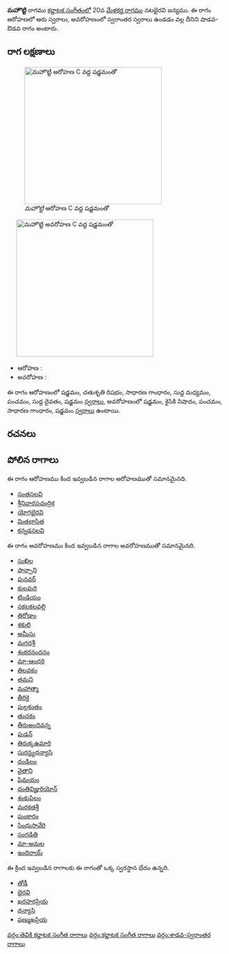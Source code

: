 {{Infobox ragam
	| name          	= మహొట్టి
	| synonym	    	= 
	| mela          	= 
	| chakra        	= 
	| janaka        	= 
	| type          	= శాడవ-స్వరాంతర
	| arohanam      	= {{svaraC|S|R2|G2|M1|P|D1|S'}} 
	| avarohanam    	= {{svaraC|S'|N2|P|G2|S}}
	| jeeva         	=
	| chhaya        	=
	| nyasa         	=
	| vishesha      	= 
	| equivalent  		= 
}}
{{కర్ణాటక సంగీత రాగాలు}}
'''మహొట్టి''' రాగము [[కర్ణాటక సంగీతం]]లో 20వ [[మేళకర్త రాగము]] నటభైరవి జన్యము.  ఈ రాగం ఆరోహణలో ఆరు స్వరాలు, అవరోహణంలో స్వరాంతర స్వరాలు ఉండడం వల్ల దీనిని షాడవ-ఔడవ రాగం అంటారు.


==రాగ లక్షణాలు==
[[Image:mahotti_ar_kb2wiki.png|thumb|right|316px|''మహొట్టి'' ఆరోహణ C వద్ద షడ్జమంతో]]
	[[Image:mahotti_av_kb2wiki.png|thumb|right|316px|''మహొట్టి'' అవరోహణ C వద్ద షడ్జమంతో]]

* ఆరోహణ : {{svaraC|S|R2|G2|M1|P|D1|S'}} 
* అవరోహణ : {{svaraC|S'|N2|P|G2|S}}

ఈ రాగం ఆరోహణంలో షడ్జమం, చతుశృతి రిషభం, సాధారణ  గాంధారం, సుద్ద మధ్యమం, పంచమం, సుద్ద దైవతం, షడ్జమం [[స్వరాలు]], అవరోహణంలో షడ్జమం, కైసికి నిషాదం, పంచమం, సాధారణ  గాంధారం, షడ్జమం [[స్వరాలు]] ఉంటాయి.

==రచనలు==



==పోలిన రాగాలు==
ఈ రాగం ఆరోహణము కింద ఇవ్వబడిన రాగాల ఆరోహణముతో సమానమైనది.
* [[సంతసలవి]]
* [[శ్రీనివారసచంద్రిక]]
* [[యోగభైరవి]]
* [[మితభాసిత]]
* [[కన్నడసలవి]]

ఈ రాగం అవరోహణము కింద ఇవ్వబడిన రాగాల అవరోహణముతో సమానమైనది.
* [[సుఖిల]]
* [[షాన్పాని]]
* [[పునవర్]]
* [[కులవురి]]
* [[టిండియం]]
* [[సకలకలవల్లి]]
* [[తిరోడాం]]
* [[శకులి]]
* [[అమీసు]]
* [[మగదశ్రీ]]
* [[శంకరనందనం]]
* [[మా-ఆంధరి]]
* [[తిలవకం]]
* [[తమని]]
* [[మహాత్మా]]
* [[తీరికై]]
* [[పుల్లకంతం]]
* [[తుచకం]]
* [[తీరుఅందివన్న]]
* [[ పుడన్]]
* [[తిరుక్కఉమారి]]
* [[సురన్త్యధన్యాసి]]
* [[దండిలం]]
* [[వైతాని]]
* [[షిమయం]]
* [[దంతివిజ్హురియోన్]]
* [[శంకుపిలం]]
* [[మరకతశ్రీ]]
* [[పుంకారం]]
* [[సింధుసావేరి]]
* [[సంగడితి]]
* [[మా-అమల]]
* [[ఇందిరాయ్]]

ఈ క్రింద ఇవ్వబడిన రాగాలకు ఈ రాగంతో ఒక్క స్వరస్థాన భేదం ఉన్నది.
* [[తోడీ]]
* [[భైరవి]]
* [[ఖరహరప్రియ]]
* [[ధన్యాసి]]
* [[షణ్ముఖప్రియ]]



[[వర్గం:తెవికి కర్ణాటక సంగీత రాగాలు]]
[[వర్గం:కర్ణాటక సంగీత రాగాలు]]
[[వర్గం:శాడవ-స్వరాంతర రాగాలు]]